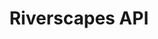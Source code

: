 ---
title: Riverscapes API
description: query and download data from the Riverscapes Data Exchange
banner: true
---